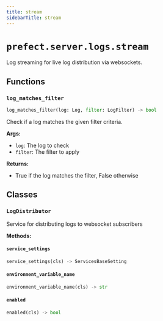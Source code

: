 ```yaml
---
title: stream
sidebarTitle: stream
---
```


# `prefect.server.logs.stream`



Log streaming for live log distribution via websockets.


## Functions

### `log_matches_filter`

```python
log_matches_filter(log: Log, filter: LogFilter) -> bool
```


Check if a log matches the given filter criteria.

**Args:**
- `log`: The log to check
- `filter`: The filter to apply

**Returns:**
- True if the log matches the filter, False otherwise


## Classes

### `LogDistributor`


Service for distributing logs to websocket subscribers


**Methods:**

#### `service_settings`

```python
service_settings(cls) -> ServicesBaseSetting
```

#### `environment_variable_name`

```python
environment_variable_name(cls) -> str
```

#### `enabled`

```python
enabled(cls) -> bool
```
